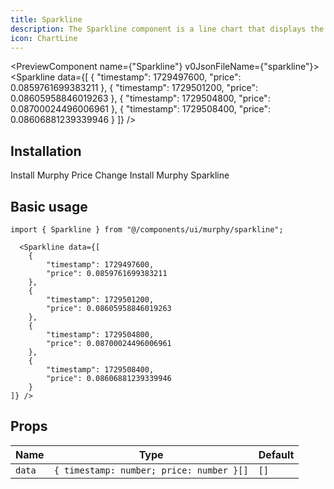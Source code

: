 ```yaml
---
title: Sparkline
description: The Sparkline component is a line chart that displays the price of a token over time.
icon: ChartLine
---
```


<PreviewComponent name={"Sparkline"} v0JsonFileName={"sparkline"}>
  <Sparkline data={[
    {
        "timestamp": 1729497600,
        "price": 0.0859761699383211
    },
    {
        "timestamp": 1729501200,
        "price": 0.08605958846019263
    },
    {
        "timestamp": 1729504800,
        "price": 0.08700024496006961
    },
    {
        "timestamp": 1729508400,
        "price": 0.08606881239339946
    }
]} />
</PreviewComponent>

## Installation

<Steps>
    <Step>
    Install Murphy Price Change
    <InstallationCommands
      packageUrl={`${process.env.NEXT_PUBLIC_BASE_URL}/r/price-change.json`}
    />
    </Step>
    <Step>
    Install Murphy Sparkline
    <InstallationCommands
      packageUrl={`${process.env.NEXT_PUBLIC_BASE_URL}/r/sparkline.json`}
    />
    </Step>
</Steps>

## Basic usage

```tsx
import { Sparkline } from "@/components/ui/murphy/sparkline";
```

```tsx
  <Sparkline data={[
    {
        "timestamp": 1729497600,
        "price": 0.0859761699383211
    },
    {
        "timestamp": 1729501200,
        "price": 0.08605958846019263
    },
    {
        "timestamp": 1729504800,
        "price": 0.08700024496006961
    },
    {
        "timestamp": 1729508400,
        "price": 0.08606881239339946
    }
]} />
```

## Props

| Name              | Type                                      | Default |
| ----------------- | ------------------------------------------| ------- |
| `data`            | `{ timestamp: number; price: number }[]`  | `[]`    |
